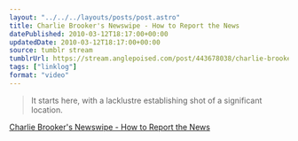 ```yaml
---
layout: "../../../layouts/posts/post.astro"
title: Charlie Brooker's Newswipe - How to Report the News
datePublished: 2010-03-12T18:17:00+00:00
updatedDate: 2010-03-12T18:17:00+00:00
source: tumblr stream
tumblrUrl: https://stream.anglepoised.com/post/443678038/charlie-brookers-newswipe-it-starts-here-with
tags: ["linklog"]
format: "video"
---
```



<YouTube id="https://www.youtube.com/watch?v=aHun58mz3vI" />

> It starts here, with a lacklustre establishing shot of a significant location.

[Charlie Brooker's Newswipe - How to Report the News][1]

[1]: https://www.youtube.com/watch?v=aHun58mz3vI
